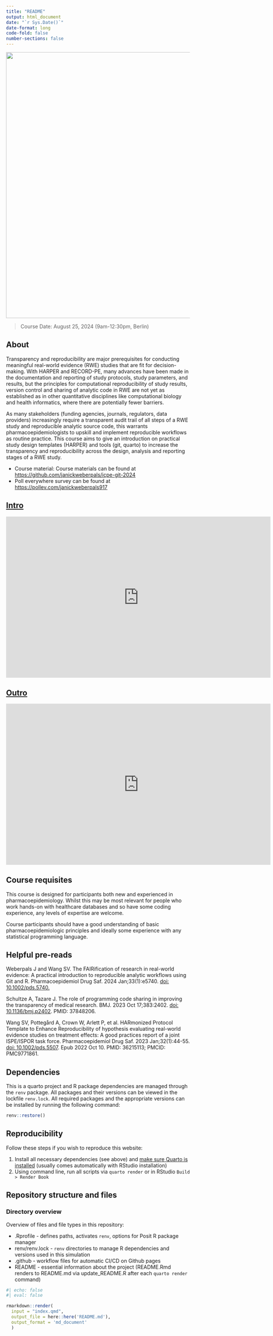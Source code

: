 ```yaml
---
title: "README"
output: html_document
date: "`r Sys.Date()`"
date-format: long
code-fold: false
number-sections: false
---
```


![](icpe24_logo.png){fig-align="center" width="728"}

>Course Date: August 25, 2024 (9am-12:30pm, Berlin)

## About {.unnumbered}

Transparency and reproducibility are major prerequisites for conducting meaningful real-world evidence (RWE) studies that are fit for decision-making. With HARPER and RECORD-PE, many advances have been made in the documentation and reporting of study protocols, study parameters, and results, but the principles for computational reproducibility of study results, version control and sharing of analytic code in RWE are not yet as established as in other quantitative disciplines like computational biology and health informatics, where there are potentially fewer barriers.

As many stakeholders (funding agencies, journals, regulators, data providers) increasingly require a transparent audit trail of all steps of a RWE study and reproducible analytic source code, this warrants pharmacoepidemiologists to upskill and implement reproducible workflows as routine practice. This course aims to give an introduction on practical study design templates (HARPER) and tools (git, quarto) to increase the transparency and reproducibility across the design, analysis and reporting stages of a RWE study.

::: {.content-visible when-format="html"}
::: callout-tip
-   Course material: Course materials can be found at <https://github.com/janickweberpals/icpe-git-2024>
-   Poll everywhere survey can be found at <https://pollev.com/janickweberpals917>
:::
:::

## [Intro](https://docs.google.com/presentation/d/1j6LsWOIuNQbo8jRhGsEpOGSRuvrXpox-UIweZPemCco/edit?usp=sharing){.unnumbered}

<iframe src="https://docs.google.com/presentation/d/e/2PACX-1vRBPAY8Qv8iCTrckw7MXAJPKfO8WtvZCSZAcnLx097G2AHk78MY-AieJqCgdGVpYNobGfemmAINFBkK/embed?start=false&loop=false&delayms=3000" frameborder="0" width="725" height="440.6641" allowfullscreen="true" mozallowfullscreen="true" webkitallowfullscreen="true"></iframe>

</iframe>

## [Outro](https://docs.google.com/presentation/d/1PVlWnePZY7WsqlGHuZ_BCd3VBXg4vB0FmN0rq2oSx7E/edit?usp=sharing){.unnumbered}

<iframe src="https://docs.google.com/presentation/d/e/2PACX-1vRZDmme11u8JNR5PgfJbucRySNw3TX2Prx9aD6iAS9XZmZZ0ui7Er3WCXiFiexn7Iap0vgyYCus4-Vh/embed?start=false&loop=false&delayms=3000" frameborder="0" width="725" height="440.6641" allowfullscreen="true" mozallowfullscreen="true" webkitallowfullscreen="true"></iframe>

## Course requisites {.unnumbered}

This course is designed for participants both new and experienced in pharmacoepidemiology. Whilst this may be most relevant for people who work hands-on with healthcare databases and so have some coding experience, any levels of expertise are welcome.

::: {.content-visible when-format="html"}
::: callout-important
Course participants should have a good understanding of basic pharmacoepidemiologic principles and ideally some experience with any statistical programming language.
:::
:::

## Helpful pre-reads {.unnumbered}

Weberpals J and Wang SV. The FAIRification of research in real-world evidence: A practical introduction to reproducible analytic workflows using Git and R. Pharmacoepidemiol Drug Saf. 2024 Jan;33(1):e5740. [doi: 10.1002/pds.5740.](https://onlinelibrary.wiley.com/doi/10.1002/pds.5740)

Schultze A, Tazare J. The role of programming code sharing in improving the transparency of medical research. BMJ. 2023 Oct 17;383:2402. [doi: 10.1136/bmj.p2402](https://www.bmj.com/content/383/bmj.p2402.long). PMID: 37848206.

Wang SV, Pottegård A, Crown W, Arlett P, et al. HARmonized Protocol Template to Enhance Reproducibility of hypothesis evaluating real-world evidence studies on treatment effects: A good practices report of a joint ISPE/ISPOR task force. Pharmacoepidemiol Drug Saf. 2023 Jan;32(1):44-55. [doi: 10.1002/pds.5507](https://onlinelibrary.wiley.com/doi/10.1002/pds.5507). Epub 2022 Oct 10. PMID: 36215113; PMCID: PMC9771861.

::: {.content-visible when-format="html"}
## Dependencies {#sec-dependencies .unnumbered}

This is a quarto project and R package dependencies are managed through the `renv` package. All packages and their versions can be viewed in the lockfile `renv.lock`. All required packages and the appropriate versions can be installed by running the following command:

```r
renv::restore()
```

## Reproducibility {.unnumbered}

Follow these steps if you wish to reproduce this website:

::: callout-note
1.  Install all necessary dependencies (see above) and [make sure Quarto is installed](https://quarto.org/docs/get-started/) (usually comes automatically with RStudio installation)
2.  Using command line, run all scripts via `quarto render` or in RStudio `Build > Render Book`
:::

## Repository structure and files {.unnumbered}

### Directory overview {.unnumbered}

Overview of files and file types in this repository:

-   .Rprofile - defines paths, activates `renv`, options for Posit R package manager
-   renv/renv.lock - `renv` directories to manage R dependencies and versions used in this simulation
-   .github - workflow files for automatic CI/CD on Github pages
-   README - essential information about the project (README.Rmd renders to README.md via update_README.R after each `quarto render` command)
:::

```r
#| echo: false
#| eval: false

rmarkdown::render(
  input = "index.qmd", 
  output_file = here::here('README.md'), 
  output_format = 'md_document'
  )
```
